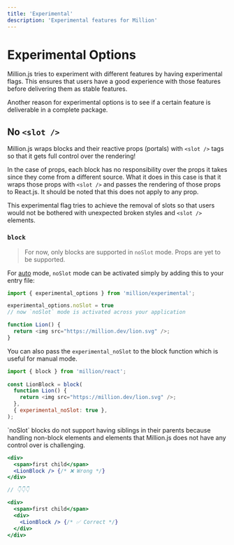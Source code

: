 ```yaml
---
title: 'Experimental'
description: 'Experimental features for Million'
---
```



# Experimental Options

Million.js tries to experiment with different features by having experimental flags. This ensures that users have a good experience with those features before delivering them as stable features. 

Another reason for experimental options is to see if a certain feature is deliverable in a complete package. 

## No `<slot />` 

Million.js wraps blocks and their reactive props (portals) with `<slot />` tags so that it gets full control over the rendering! 

In the case of props, each block has no responsibility over the props it takes since they come from a different source. What it does in this case is that it wraps those props with `<slot />` and passes the rendering of those props to React.js. It should be noted that this does not apply to any prop.   

This experimental flag tries to achieve the removal of slots so that users would not be bothered with unexpected broken styles and `<slot />` elements.

### `block`

> For now, only blocks are supported in `noSlot` mode. Props are yet to be supported.

For [auto](/docs/automatic) mode, `noSlot` mode can be activated simply by adding this to your entry file:


```js
import { experimental_options } from 'million/experimental';

experimental_options.noSlot = true
// now `noSlot` mode is activated across your application  

function Lion() {
  return <img src="https://million.dev/lion.svg" />;
}
``` 

You can also pass the `experimental_noSlot` to the block function which is useful for manual mode.

```js
import { block } from 'million/react';
 
const LionBlock = block(
  function Lion() {
    return <img src="https://million.dev/lion.svg" />;
  },
  { experimental_noSlot: true },
);	
```

<Callout type="warning">
`noSlot` blocks do not support having siblings in their parents because handling non-block elements and elements that Million.js does not have any control over is challenging.

```jsx
<div>
  <span>first child</span>
  <LionBlock /> {/* ❌ Wrong */}
</div>

// 👇👇👇

<div>
  <span>first child</span>
  <div>
    <LionBlock /> {/* ✅ Correct */}
  </div>
</div>
```

</Callout>
